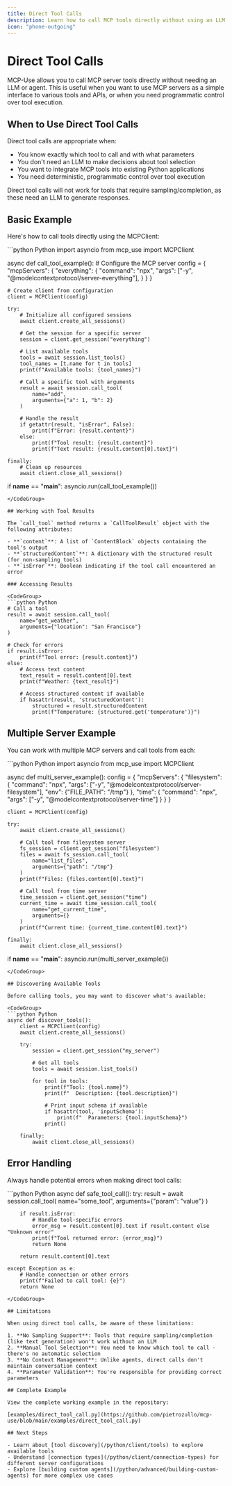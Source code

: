 ```yaml
---
title: Direct Tool Calls
description: Learn how to call MCP tools directly without using an LLM
icon: "phone-outgoing"
---
```


# Direct Tool Calls

MCP-Use allows you to call MCP server tools directly without needing an LLM or agent. This is useful when you want to use MCP servers as a simple interface to various tools and APIs, or when you need programmatic control over tool execution.

## When to Use Direct Tool Calls

Direct tool calls are appropriate when:

- You know exactly which tool to call and with what parameters
- You don't need an LLM to make decisions about tool selection
- You want to integrate MCP tools into existing Python applications
- You need deterministic, programmatic control over tool execution

<Note>
  Direct tool calls will not work for tools that require sampling/completion, as
  these need an LLM to generate responses.
</Note>

## Basic Example

Here's how to call tools directly using the MCPClient:

<CodeGroup>
```python Python
import asyncio
from mcp_use import MCPClient

async def call_tool_example():
    # Configure the MCP server
    config = {
        "mcpServers": {
            "everything": {
                "command": "npx",
                "args": ["-y", "@modelcontextprotocol/server-everything"],
            }
        }
    }

    # Create client from configuration
    client = MCPClient(config)

    try:
        # Initialize all configured sessions
        await client.create_all_sessions()

        # Get the session for a specific server
        session = client.get_session("everything")

        # List available tools
        tools = await session.list_tools()
        tool_names = [t.name for t in tools]
        print(f"Available tools: {tool_names}")

        # Call a specific tool with arguments
        result = await session.call_tool(
            name="add",
            arguments={"a": 1, "b": 2}
        )

        # Handle the result
        if getattr(result, "isError", False):
            print(f"Error: {result.content}")
        else:
            print(f"Tool result: {result.content}")
            print(f"Text result: {result.content[0].text}")

    finally:
        # Clean up resources
        await client.close_all_sessions()

if __name__ == "__main__":
    asyncio.run(call_tool_example())
```
</CodeGroup>

## Working with Tool Results

The `call_tool` method returns a `CallToolResult` object with the following attributes:

- **`content`**: A list of `ContentBlock` objects containing the tool's output
- **`structuredContent`**: A dictionary with the structured result (for non-sampling tools)
- **`isError`**: Boolean indicating if the tool call encountered an error

### Accessing Results

<CodeGroup>
```python Python
# Call a tool
result = await session.call_tool(
    name="get_weather",
    arguments={"location": "San Francisco"}
)

# Check for errors
if result.isError:
    print(f"Tool error: {result.content}")
else:
    # Access text content
    text_result = result.content[0].text
    print(f"Weather: {text_result}")

    # Access structured content if available
    if hasattr(result, 'structuredContent'):
        structured = result.structuredContent
        print(f"Temperature: {structured.get('temperature')}")
```
</CodeGroup>

## Multiple Server Example

You can work with multiple MCP servers and call tools from each:

<CodeGroup>
```python Python
import asyncio
from mcp_use import MCPClient

async def multi_server_example():
    config = {
        "mcpServers": {
            "filesystem": {
                "command": "npx",
                "args": ["-y", "@modelcontextprotocol/server-filesystem"],
                "env": {"FILE_PATH": "/tmp"}
            },
            "time": {
                "command": "npx",
                "args": ["-y", "@modelcontextprotocol/server-time"]
            }
        }
    }

    client = MCPClient(config)

    try:
        await client.create_all_sessions()

        # Call tool from filesystem server
        fs_session = client.get_session("filesystem")
        files = await fs_session.call_tool(
            name="list_files",
            arguments={"path": "/tmp"}
        )
        print(f"Files: {files.content[0].text}")

        # Call tool from time server
        time_session = client.get_session("time")
        current_time = await time_session.call_tool(
            name="get_current_time",
            arguments={}
        )
        print(f"Current time: {current_time.content[0].text}")

    finally:
        await client.close_all_sessions()

if __name__ == "__main__":
    asyncio.run(multi_server_example())
```
</CodeGroup>

## Discovering Available Tools

Before calling tools, you may want to discover what's available:

<CodeGroup>
```python Python
async def discover_tools():
    client = MCPClient(config)
    await client.create_all_sessions()

    try:
        session = client.get_session("my_server")

        # Get all tools
        tools = await session.list_tools()

        for tool in tools:
            print(f"Tool: {tool.name}")
            print(f"  Description: {tool.description}")

            # Print input schema if available
            if hasattr(tool, 'inputSchema'):
                print(f"  Parameters: {tool.inputSchema}")
            print()

    finally:
        await client.close_all_sessions()
```
</CodeGroup>

## Error Handling

Always handle potential errors when making direct tool calls:

<CodeGroup>
```python Python
async def safe_tool_call():
    try:
        result = await session.call_tool(
            name="some_tool",
            arguments={"param": "value"}
        )

        if result.isError:
            # Handle tool-specific errors
            error_msg = result.content[0].text if result.content else "Unknown error"
            print(f"Tool returned error: {error_msg}")
            return None

        return result.content[0].text

    except Exception as e:
        # Handle connection or other errors
        print(f"Failed to call tool: {e}")
        return None
```
</CodeGroup>

## Limitations

When using direct tool calls, be aware of these limitations:

1. **No Sampling Support**: Tools that require sampling/completion (like text generation) won't work without an LLM
2. **Manual Tool Selection**: You need to know which tool to call - there's no automatic selection
3. **No Context Management**: Unlike agents, direct calls don't maintain conversation context
4. **Parameter Validation**: You're responsible for providing correct parameters

## Complete Example

View the complete working example in the repository:

[examples/direct_tool_call.py](https://github.com/pietrozullo/mcp-use/blob/main/examples/direct_tool_call.py)

## Next Steps

- Learn about [tool discovery](/python/client/tools) to explore available tools
- Understand [connection types](/python/client/connection-types) for different server configurations
- Explore [building custom agents](/python/advanced/building-custom-agents) for more complex use cases
